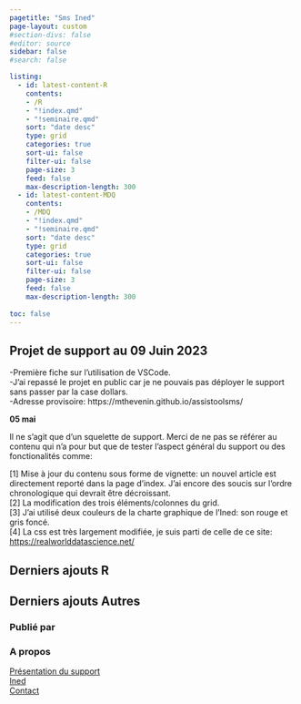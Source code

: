 ```yaml
---
pagetitle: "Sms Ined"
page-layout: custom
#section-divs: false
#editor: source
sidebar: false
#search: false

listing:
  - id: latest-content-R
    contents: 
    - /R
    - "!index.qmd"
    - "!seminaire.qmd"
    sort: "date desc"
    type: grid
    categories: true
    sort-ui: false
    filter-ui: false
    page-size: 3
    feed: false
    max-description-length: 300
  - id: latest-content-MDQ
    contents: 
    - /MDQ
    - "!index.qmd"
    - "!seminaire.qmd"
    sort: "date desc"
    type: grid
    categories: true
    sort-ui: false
    filter-ui: false
    page-size: 3
    feed: false
    max-description-length: 300
    
toc: false
---
```


::: {.pullout-text}
::: {.pullout-container}
::: {.pullout-block .darkblue-background}

## Projet de support au 09 Juin 2023

-Première fiche sur l'utilisation de VSCode.   
-J'ai repassé le projet en public car je ne pouvais pas déployer le support sans passer par la case dollars.  
-Adresse provisoire: https://mthevenin.github.io/assistoolsms/ 

**05 mai**

Il ne s'agit que d'un squelette de support. Merci de ne pas se référer au contenu qui n'a pour but que de tester l'aspect général du support ou des fonctionalités comme:  

[1] Mise à jour du contenu sous forme de vignette: un nouvel article est directement reporté dans la page d'index. J'ai encore des soucis sur l'ordre chronologique qui devrait être décroissant.   
[2] La modification des trois éléments/colonnes du grid.  
[3] J'ai utilisé deux couleurs de la charte graphique de l'Ined: son rouge et gris foncé.  
[4] La css est très largement modifiée, je suis parti de celle de ce site: <https://realworlddatascience.net/>  

:::
:::
:::


<!-- Derniers ajouts R-->

::: {.content-container}
::: {.listing-block}
::: {.zoom-image}


# **Derniers ajouts R**

::: {#latest-content-R}
:::

:::
:::
:::

<!-- Derniers ajouts Autres-->

::: {.content-container}
::: {.listing-block}
::: {.zoom-image}

# **Derniers ajouts Autres**

::: {#latest-content-MDQ}
:::

:::
:::
:::



::: {.footer-text}
::: {.footer-container .dark-background}
::: {.footer-block}
::: grid

::: {.g-col-12 .g-col-md-6}
### **Publié par**


:::


::: {.g-col-12 .g-col-md-6}
### **A propos**
[Présentation du support](about.qmd)\
[Ined](https://www.ined.fr/)\
[Contact](marc.thevenin@ined.fr)
:::

:::
:::
:::
:::


